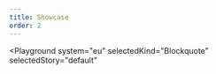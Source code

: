 ```yaml
---
title: Showcase
order: 2
---
```



<Playground
  system="eu"
  selectedKind="Blockquote"
  selectedStory="default"
>
  <Blockquote
    author="President Juncker"
    citation="An interconnected grid will help deliver the ultimate goal of the Energy Union, to ensure affordable, secure and sustainable energy, and also growth across the EU."
  />
</Playground>
